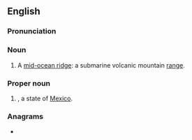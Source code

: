 {{also|mor|mór|mòr|Mór|môr|Mòr|mór-|Appendix:Variations of "mor"}}
==English==

===Pronunciation===
{{rfp|Are these ever pronounced? Are they pronounced like [[more]] or as initialisms?|lang=en}}

===Noun===
{{en-noun}}

# A [[w:Mid-ocean ridge|mid-ocean ridge]]: a submarine volcanic mountain [[range]].

===Proper noun===
{{en-proper noun}}
# {{abbreviation of|Morelos|lang=en}}, a state of [[Mexico]].

===Anagrams===
* {{anagrams|en|MRO|O/RM|OMR|ORM|RMO|ROM|Rom|Rom.}}